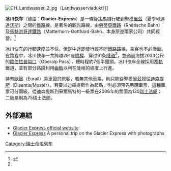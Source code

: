 {{coord|46|35|42|N|9|45|36|E|region:CH-GR|display=title}}
{{Infobox rail service
| box_width =
| name = 冰川快车
| logo =
| logo_width =
| image = GlacierAlbula.jpg
| caption =
| type = 城際
| status = 營運中
| locale = [[瑞士|瑞士]][[格勞賓登州|格勞賓登州]]、[[烏里州|烏里州]]和[[瓦萊州|瓦萊州]]
| first =
| last =
| operator = [[勞蒂亞鐵路|勞蒂亞鐵路]]<br>[[馬特洪哥達鐵路|馬特洪哥達鐵路]]
| formeroperator = [[Furka_Oberalp_Bahn|Furka Oberalp Bahn]]<br>[[BVZ_Zermatt-Bahn|BVZ Zermatt-Bahn]]
| ridership =
| start = [[聖莫里茨|聖莫里茨]] / [[達佛斯|達佛斯]] / [[庫爾|庫爾]]
| stops = 
| end = [[策馬特|策馬特]]
| distance = 各不相同 <!--{{convinfobox|1|km||mi}}-->
| journeytime = 各不相同
| frequency = 每日
| class = 一等艙和二等艙
| access = 有
| seating =
| sleeping =
| autorack =
| catering = 餐車
| observation = 全景車廂
| entertainment=
| baggage =
| otherfacilities =
| stock = 全景車<br>餐車
| gauge = {{RailGauge|1}}
| el = 11 kV AC 16⅔ Hz
| speed =
| map =
| map_state =
}}
[[File:CH_Landwasser_2.jpg|thumb]]（Landwasserviadukt）]]

'''冰川快车'''（德語：'''Glacier-Express'''）是一條從[[策馬特|策馬特]]行駛到[[聖模里茲|聖模里茲]]（夏季可達[[達沃斯|達沃斯]]）之間的[[鐵路|鐵路]]線，是著名的觀光路線，由[[勞蒂亞鐵路|勞蒂亞鐵路]]（Rhätische Bahn）及[[馬特洪哥達鐵路|馬特洪哥達鐵路]]（Matterhorn-Gotthard-Bahn，本身原是兩家公司）共同經營。<ref name="intro">{{cite web |title=冰川快车 |url=https://www.myswitzerland.com/zh-hans/experiences/glacier-express/ |website=瑞士国家旅游局 |accessdate=2021-10-06}}</ref>

冰川快车的行駛速度並不快，但是中途即使行經不同鐵路路線，乘客也不必換車。在路程中，冰川快车一共跨越291座[[橋樑|橋樑]]、穿过91条[[隧道|隧道]]<ref name="intro"/>，並通過海拔2033公尺的[[歐伯拉普隘口|歐伯拉普隘口]]（Oberalp Pass），總時程約7個半鐘頭。冰川快车全線採用[[窄軌|窄軌]]鐵道，並有部分路段利用[[齒軌鐵路|齒軌]]以利在陡峭的坡度上行進。

持有[[歐鐵|歐鐵]]（Eurail）乘車證的旅客，若無其他車票，則只能從聖模里茲搭往[[迪森提斯|迪森提斯]]（Disentis/Mustér）。若要以迪森提斯作為起點，則必須預先另購車票，這種車票可分兩級，從迪森提斯到采爾馬特的一級票在2006年的票價為130[[瑞士法郎|瑞士法郎]]；二級票則為75瑞士法郎。

== 外部連結 ==
* [http://www.glacierexpress.ch/ Glacier Express official website]{{Wayback|url=http://www.glacierexpress.ch/ |date=20080109122341 }}
* [http://www.ddavid.com/alongdesire/swiss1.htm Glacier Express]{{Wayback|url=http://www.ddavid.com/alongdesire/swiss1.htm |date=20080304035330 }} A personal trip on the Glacier Express with photographs
{{commons-inline|Glacier-Express}}

[[Category:瑞士命名列车|Category:瑞士命名列车]]